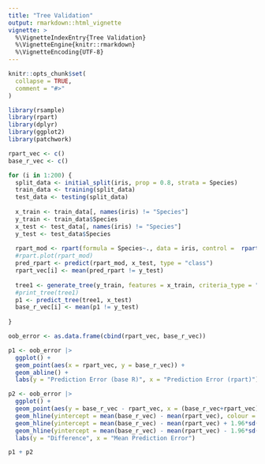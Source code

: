 ```yaml
---
title: "Tree Validation"
output: rmarkdown::html_vignette
vignette: >
  %\VignetteIndexEntry{Tree Validation}
  %\VignetteEngine{knitr::rmarkdown}
  %\VignetteEncoding{UTF-8}
---
```


```r
knitr::opts_chunk$set(
  collapse = TRUE,
  comment = "#>"
)
```


```r
library(rsample)
library(rpart)
library(dplyr)
library(ggplot2)
library(patchwork)
```

```r
rpart_vec <- c()
base_r_vec <- c()

for (i in 1:200) {
  split_data <- initial_split(iris, prop = 0.8, strata = Species)
  train_data <- training(split_data)
  test_data <- testing(split_data)
  
  x_train <- train_data[, names(iris) != "Species"]
  y_train <- train_data$Species
  x_test <- test_data[, names(iris) != "Species"]
  y_test <- test_data$Species
  
  rpart_mod <- rpart(formula = Species~., data = iris, control =  rpart.control(maxdepth = 3))
  #rpart.plot(rpart_mod)
  pred_rpart <- predict(rpart_mod, x_test, type = "class")
  rpart_vec[i] <- mean(pred_rpart != y_test)
  
  tree1 <- generate_tree(y_train, features = x_train, criteria_type = "gini", max_depth = 4, p_stop = 0.01)
  #print_tree(tree1)
  p1 <- predict_tree(tree1, x_test)
  base_r_vec[i] <- mean(p1 != y_test)
  
}
```



```r
oob_error <- as.data.frame(cbind(rpart_vec, base_r_vec)) 

p1 <- oob_error |>
  ggplot() +
  geom_point(aes(x = rpart_vec, y = base_r_vec)) +
  geom_abline() +
  labs(y = "Prediction Error (base R)", x = "Prediction Error (rpart)")

p2 <- oob_error |>
  ggplot() +
  geom_point(aes(y = base_r_vec - rpart_vec, x = (base_r_vec+rpart_vec)/2)) +
  geom_hline(yintercept = mean(base_r_vec) - mean(rpart_vec), colour = "blue", linewidth = 1.5) +
  geom_hline(yintercept = mean(base_r_vec) - mean(rpart_vec) + 1.96*sd(base_r_vec - rpart_vec) , colour = "green", linewidth = 1, linetype = 2) +
  geom_hline(yintercept = mean(base_r_vec) - mean(rpart_vec) - 1.96*sd(base_r_vec - rpart_vec) , colour = "green", linewidth = 1, linetype = 2) +
  labs(y = "Difference", x = "Mean Prediction Error")

p1 + p2


```

